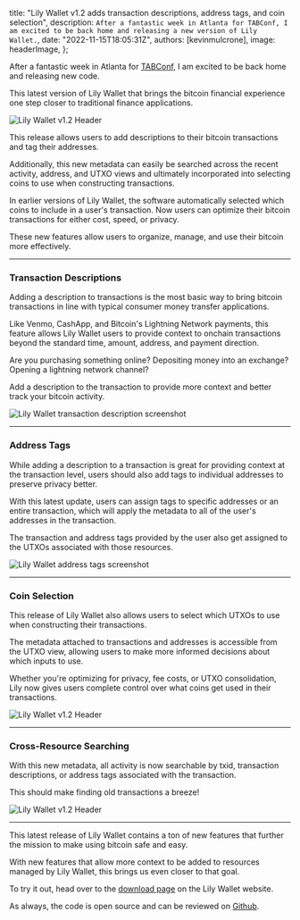 

  title:
    "Lily Wallet v1.2 adds transaction descriptions, address tags, and coin selection",
  description: `After a fantastic week in Atlanta for TABConf, I am excited to be back home and releasing a new version of Lily Wallet.`,
  date: "2022-11-15T18:05:31Z",
  authors: [kevinmulcrone],
  image: headerImage,
};

After a fantastic week in Atlanta for [TABConf](https://tabconf.com/), I am excited to be back home and releasing new code.

This latest version of Lily Wallet that brings the bitcoin financial experience one step closer to traditional finance applications.

<div className="my-8">
  <img
    src={headerImage.src}
    alt="Lily Wallet v1.2 Header"
    className="rounded-2xl"
  />
</div>

This release allows users to add descriptions to their bitcoin transactions and tag their addresses.

Additionally, this new metadata can easily be searched across the recent activity, address, and UTXO views and ultimately incorporated into selecting coins to use when constructing transactions.

In earlier versions of Lily Wallet, the software automatically selected which coins to include in a user's transaction. Now users can optimize their bitcoin transactions for either cost, speed, or privacy.

These new features allow users to organize, manage, and use their bitcoin more effectively.

<hr class="dark:!border-slate-200 dark:!border-opacity-5" />

### Transaction Descriptions

Adding a description to transactions is the most basic way to bring bitcoin transactions in line with typical consumer money transfer applications.

Like Venmo, CashApp, and Bitcoin's Lightning Network payments, this feature allows Lily Wallet users to provide context to onchain transactions beyond the standard time, amount, address, and payment direction.

Are you purchasing something online? Depositing money into an exchange? Opening a lightning network channel?

Add a description to the transaction to provide more context and better track your bitcoin activity.

<div className="my-8">
  <img
    src={transactionDescription.src}
    alt="Lily Wallet transaction description screenshot"
    className="rounded-md shadow dark:border dark:border-slate-900/40"
  />
</div>

<hr class="dark:!border-slate-200 dark:!border-opacity-5" />

### Address Tags

While adding a description to a transaction is great for providing context at the transaction level, users should also add tags to individual addresses to preserve privacy better.

With this latest update, users can assign tags to specific addresses or an entire transaction, which will apply the metadata to all of the user's addresses in the transaction.

The transaction and address tags provided by the user also get assigned to the UTXOs associated with those resources.

<div className="my-8">
  <img
    src={addressTag.src}
    alt="Lily Wallet address tags screenshot"
    className="rounded-md shadow dark:border dark:border-slate-900/40"
  />
</div>

<hr class="dark:!border-slate-200 dark:!border-opacity-5" />

### Coin Selection

This release of Lily Wallet also allows users to select which UTXOs to use when constructing their transactions.

The metadata attached to transactions and addresses is accessible from the UTXO view, allowing users to make more informed decisions about which inputs to use.

Whether you're optimizing for privacy, fee costs, or UTXO consolidation, Lily now gives users complete control over what coins get used in their transactions.

<div className="my-8">
  <img
    src={coinSelectionScreenshot.src}
    alt="Lily Wallet v1.2 Header"
    className="rounded-2xl"
  />
</div>

<hr class="dark:!border-slate-200 dark:!border-opacity-5" />

### Cross-Resource Searching

With this new metadata, all activity is now searchable by txid, transaction descriptions, or address tags associated with the transaction.

This should make finding old transactions a breeze!

<div className="my-8">
  <img
    src={searchScreenshot.src}
    alt="Lily Wallet v1.2 Header"
    className="rounded-2xl"
  />
</div>

<hr class="dark:!border-slate-200 dark:!border-opacity-5" />

This latest release of Lily Wallet contains a ton of new features that further the mission to make using bitcoin safe and easy.

With new features that allow more context to be added to resources managed by Lily Wallet, this brings us even closer to that goal.

To try it out, head over to the [download page](https://lily-wallet.com/download) on the Lily Wallet website.

As always, the code is open source and can be reviewed on [Github](https://github.com/Lily-Technologies/lily-wallet).
